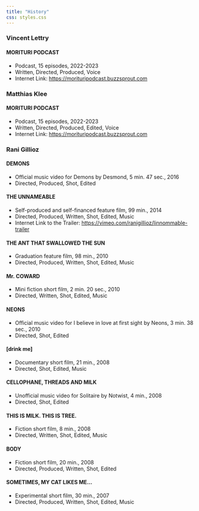 ```yaml
---
title: "History"
css: styles.css
---
```

  
### Vincent Lettry

#### MORITURI PODCAST
- Podcast, 15 episodes, 2022-2023
- Written, Directed, Produced, Voice
- Internet Link: <https://morituripodcast.buzzsprout.com>
  
  
### Matthias Klee

#### MORITURI PODCAST
- Podcast, 15 episodes, 2022-2023
- Written, Directed, Produced, Edited, Voice
- Internet Link: <https://morituripodcast.buzzsprout.com>
  
  
### Rani Gillioz

#### DEMONS
- Official music video for Demons by Desmond, 5 min. 47 sec., 2016
- Directed, Produced, Shot, Edited
  
#### THE UNNAMEABLE
- Self-produced and self-financed feature film, 99 min., 2014
- Directed, Produced, Written, Shot, Edited, Music
- Internet Link to the Trailer: <https://vimeo.com/ranigillioz/linnommable-trailer>
  
#### THE ANT THAT SWALLOWED THE SUN
- Graduation feature film, 98 min., 2010
- Directed, Produced, Written, Shot, Edited, Music
  
#### Mr. COWARD
- Mini fiction short film, 2 min. 20 sec., 2010
- Directed, Written, Shot, Edited, Music
  
#### NEONS
- Official music video for I believe in love at first sight by Neons, 3 min. 38 sec., 2010
- Directed, Shot, Edited
  
#### [drink me]
- Documentary short film, 21 min., 2008
- Directed, Shot, Edited, Music
  
#### CELLOPHANE, THREADS AND MILK
- Unofficial music video for Solitaire by Notwist, 4 min., 2008
- Directed, Shot, Edited
  
#### THIS IS MILK. THIS IS TREE.
- Fiction short film, 8 min., 2008
- Directed, Written, Shot, Edited, Music
  
#### BODY
- Fiction short film, 20 min., 2008
- Directed, Produced, Written, Shot, Edited
  
#### SOMETIMES, MY CAT LIKES ME…
- Experimental short film, 30 min., 2007
- Directed, Produced, Written, Shot, Edited, Music
  
